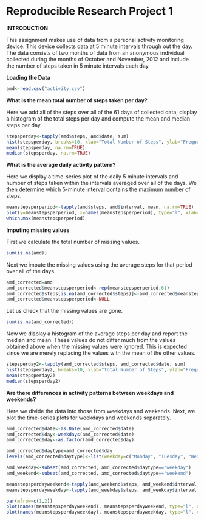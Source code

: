 Reproducible Research Project 1
========================================================

**INTRODUCTION**


This assignment makes use of data from a personal activity monitoring device. This device collects data at 5 minute intervals through out the day. The data consists of two months of data from an anonymous individual collected during the months of October and November, 2012 and include the number of steps taken in 5 minute intervals each day. 


**Loading the Data**

```r
amd<-read.csv("activity.csv")
```

**What is the mean total number of steps taken per day?**


Here we add all of the steps over all of the 61 days of collected data, display a histogram of the total steps per day and compute the mean and median steps per day. 


```r
stepsperday<-tapply(amd$steps, amd$date, sum)
hist(stepsperday, breaks=10, xlab="Total Number of Steps", ylab="Frequency", main="Histogram of Total Number of Steps Per Day", col="blue")
mean(stepsperday, na.rm=TRUE)
median(stepsperday, na.rm=TRUE)
```

**What is the average daily activity pattern?**


Here we display a time-series plot of the daily 5 minute intervals and  number of steps taken within the intervals averaged over all of the days. We then determine which 5-minute interval contains the maximum number of steps. 


```r
meanstepsperperiod<-tapply(amd$steps, amd$interval, mean, na.rm=TRUE)
plot(y=meanstepsperperiod, x=names(meanstepsperperiod), type="l", xlab="Interval", ylab="Mean Steps Per Interval", main="Plot of mean steps vs. Interval")
which.max(meanstepsperperiod)
```


**Imputing missing values**


First we calculate the total number of missing values. 
```r
sum(is.na(amd))

```
Next we impute the missing values using the average steps for that period over all of the days. 
```r
amd_corrected=amd
amd_corrected$meanstepsperperiod<-rep(meanstepsperperiod,61)
amd_corrected$steps[is.na(amd_corrected$steps)]<-amd_corrected$meanstepsperperiod[is.na(amd_corrected$steps)]
amd_corrected$meanstepsperperiod<-NULL
```
Let us check that the missing values are gone. 
```r
sum(is.na(amd_corrected))

```

Now we display a histogram of the average steps per day and report the median and mean. These values do not differ much from the values obtained above when the missing values were ignored. This is expected since we are merely replacing the values with the mean of the other values.   

```r
stepsperday2<-tapply(amd_corrected$steps, amd_corrected$date, sum)
hist(stepsperday2, breaks=10, xlab="Total Number of Steps", ylab="Frequency", main="Histogram of Total Number of Steps Per Day (missing data imputed)", col="blue")
mean(stepsperday2)
median(stepsperday2)
```


**Are there differences in activity patterns between weekdays and weekends?**


Here we divide the data into those from weekdays and weekends. Next, we plot the time-series plots for weekdays and weekends separately. 

```r
amd_corrected$date<-as.Date(amd_corrected$date)
amd_corrected$day<-weekdays(amd_corrected$date)
amd_corrected$day<-as.factor(amd_corrected$day)

amd_corrected$daytype=amd_corrected$day
levels(amd_corrected$daytype)<-list(weekday=c("Monday", "Tuesday", "Wednesday", "Thursday", "Friday"), weekend=c("Saturday", "Sunday"))

amd_weekday<-subset(amd_corrected, amd_corrected$daytype=="weekday")
amd_weekend<-subset(amd_corrected, amd_corrected$daytype=="weekend")

meanstepsperdayweekend<-tapply(amd_weekend$steps, amd_weekend$interval, mean)
meanstepsperdayweekday<-tapply(amd_weekday$steps, amd_weekday$interval, mean)

par(mfrow=c(1,2))
plot(names(meanstepsperdayweekend), meanstepsperdayweekend, type="l", xlab="Interval", ylab="Mean Steps Per Interval", main="Mean steps vs. Interval (WEEKENDS)")
plot(names(meanstepsperdayweekday), meanstepsperdayweekday, type="l", xlab="Interval", ylab="Mean Steps Per Interval", main="Mean steps vs. Interval (WEEKDAYS)")
```


